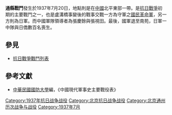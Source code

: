 {{Distinguish|通州戰鬥}}
{{Infobox Military Conflict|
campaign=|
image=|
caption=|
conflict=通縣戰鬥|
date=1937年7月20日|
place=[[中國|中國]]北平東部|
result=國民革民軍突圍至南苑。冀東保安總隊依附國軍，日軍一中隊及日僑四百名喪生|
combatant1=中華民國國民革命軍|
combatant2=日軍之中國派遣軍（河邊旅團）| 
commander1=張慶餘|
commander2=河邊正三|
strength1=數千|
strength2=數千|
casualties1=|
casualties2=|
}}
'''通縣戰鬥'''發生於1937年7月20日，地點則是在[[中國|中國]]北平東部一帶。是[[抗日戰爭|抗日戰爭]]初期的主要戰鬥之一，也是盧溝橋事變後的戰事交戰一方為守軍之[[國民革命軍|國民革命軍]]，另一方則為日軍。而中國軍隊領導者為張慶餘與張視田。最後，國軍退至南苑，日軍一中隊與日僑數百名喪生。
==參見==
*[[抗日戰爭戰鬥列表|抗日戰爭戰鬥列表]]
==參考文獻==
*[[中華民國|中華民國]][[國防大學_(臺灣)|國防大學]]編，《中國現代軍事史主要戰役表》

[[Category:1937年抗日战争战役|Category:1937年抗日战争战役]]
[[Category:北京抗日战争战役|Category:北京抗日战争战役]]
[[Category:北京通州历次战争与战役|Category:北京通州历次战争与战役]]
[[Category:1937年7月|Category:1937年7月]]
